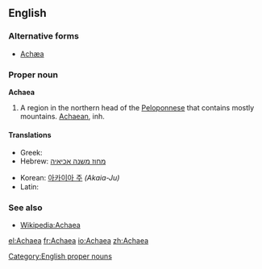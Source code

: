 ==English==

===Alternative forms===
* [[Achæa]] {{qualifier|dated}}

===Proper noun===
'''Achaea'''

# A region in the northern head of the [[Peloponnese]] that contains mostly mountains.  [[Achaean]], inh.

====Translations====
{{trans-top|a region in the northern head of the Peloponnese}}
* Greek: {{t|el|Αχαΐα|tr=Achaḯa}}
* Hebrew: [[מחוז משנה אכיאיה]]
{{trans-mid}}
* Korean: [[아카이아 주]] ''(Akaia-Ju)''
* Latin: {{t-|la|Achaea}}
{{trans-bottom}}

===See also===

* [[w:Achaea|Wikipedia:Achaea]]

[[Category:English proper nouns]]

[[el:Achaea]]
[[fr:Achaea]]
[[io:Achaea]]
[[zh:Achaea]]